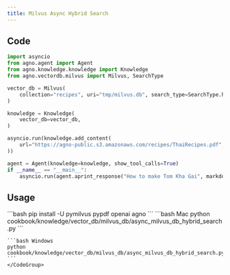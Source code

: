 ```yaml
---
title: Milvus Async Hybrid Search
---
```


## Code

```python cookbook/knowledge/vector_db/milvus_db/async_milvus_db_hybrid_search.py
import asyncio
from agno.agent import Agent
from agno.knowledge.knowledge import Knowledge
from agno.vectordb.milvus import Milvus, SearchType

vector_db = Milvus(
    collection="recipes", uri="tmp/milvus.db", search_type=SearchType.hybrid
)

knowledge = Knowledge(
    vector_db=vector_db,
)

asyncio.run(knowledge.add_content(
    url="https://agno-public.s3.amazonaws.com/recipes/ThaiRecipes.pdf",
))

agent = Agent(knowledge=knowledge, show_tool_calls=True)
if __name__ == "__main__":
    asyncio.run(agent.aprint_response("How to make Tom Kha Gai", markdown=True))
```

## Usage

<Steps>
  <Snippet file="create-venv-step.mdx" />

  <Step title="Install libraries">
    ```bash
    pip install -U pymilvus pypdf openai agno
    ```
  </Step>

  <Step title="Run Agent">
    <CodeGroup>
    ```bash Mac
    python cookbook/knowledge/vector_db/milvus_db/async_milvus_db_hybrid_search.py
    ```

    ```bash Windows
    python cookbook/knowledge/vector_db/milvus_db/async_milvus_db_hybrid_search.py
    ```
    </CodeGroup>
  </Step>
</Steps>